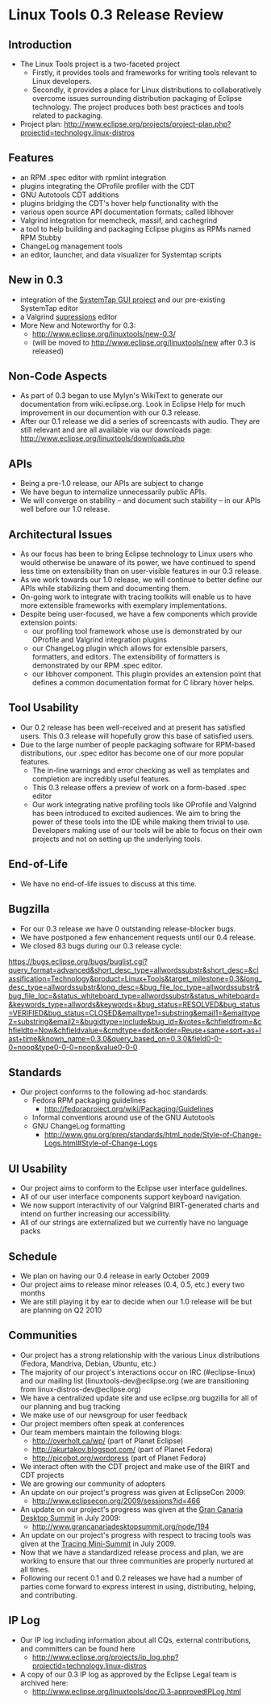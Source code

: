 = Linux Tools 0.3 Release Review =

== Introduction ==
* The Linux Tools project is a two-faceted project
** Firstly, it provides tools and frameworks for writing tools relevant to Linux developers.
** Secondly, it provides a place for Linux distributions to collaboratively overcome issues surrounding distribution packaging of Eclipse technology. The project produces both best practices and tools related to packaging.
* Project plan:  http://www.eclipse.org/projects/project-plan.php?projectid=technology.linux-distros

== Features ==
* an RPM .spec editor with rpmlint integration
* plugins integrating the OProfile profiler with the CDT
* GNU Autotools CDT additions
* plugins bridging the CDT's hover help functionality with the
* various open source API documentation formats; called libhover
* Valgrind integration for memcheck, massif, and cachegrind
* a tool to help building and packaging Eclipse plugins as RPMs named RPM Stubby
* ChangeLog management tools
* an editor, launcher, and data visualizer for Systemtap scripts

== New in 0.3 ==
* integration of the [http://stapgui.sourceforge.net SystemTap GUI project] and our pre-existing SystemTap editor
* a Valgrind [http://valgrind.org/docs/manual/mc-manual.html#mc-manual.suppfiles supressions] editor
* More New and Noteworthy for 0.3:
** http://www.eclipse.org/linuxtools/new-0.3/
** (will be moved to http://www.eclipse.org/linuxtools/new after 0.3 is released)

== Non-Code Aspects ==
* As part of 0.3 began to use Mylyn's WikiText to generate our documentation from wiki.eclipse.org.  Look in Eclipse Help for much improvement in our documention with our 0.3 release.
* After our 0.1 release we did a series of screencasts with audio. They are still relevant and are all available via our downloads page:  http://www.eclipse.org/linuxtools/downloads.php

== APIs ==
* Being a pre-1.0 release, our APIs are subject to change
* We have begun to internalize unnecessarily public APIs.
* We will converge on stability – and document such stability – in our APIs well before our 1.0 release.

== Architectural Issues ==
* As our focus has been to bring Eclipse technology to Linux users who would otherwise be unaware of its power, we have continued to spend less time on extensibility than on user-visible features in our 0.3 release.
* As we work towards our 1.0 release, we will continue to better define our APIs while stabilizing them and documenting them.
* On-going work to integrate with tracing toolkits will enable us to have more extensible frameworks with exemplary implementations.
* Despite being user-focused, we have a few components which provide extension points:
** our profiling tool framework whose use is demonstrated by our OProfile and Valgrind integration plugins
** our ChangeLog plugin which allows for extensible parsers, formatters, and editors. The extensibility of formatters is demonstrated by our RPM .spec editor.
** our libhover component. This plugin provides an extension point that defines a common documentation format for C library hover helps.

== Tool Usability ==
* Our 0.2 release has been well-received and at present has satisfied users. This 0.3 release will hopefully grow this base of satisfied users.
* Due to the large number of people packaging software for RPM-based distributions, our .spec editor has become one of our more popular features.
** The in-line warnings and error checking as well as templates and completion are incredibly useful features.
** This 0.3 release offers a preview of work on a form-based .spec editor
** Our work integrating native profiling tools like OProfile and Valgrind has been introduced to excited audiences. We aim to bring the power of these tools into the IDE while making them trivial to use.  Developers making use of our tools will be able to focus on their own projects and not on setting up the underlying tools.

== End-of-Life ==
* We have no end-of-life issues to discuss at this time.

== Bugzilla ==
* For our 0.3 release we have 0 outstanding release-blocker bugs.
* We have postponed a few enhancement requests until our 0.4 release.
* We closed 83 bugs during our 0.3 release cycle:
https://bugs.eclipse.org/bugs/buglist.cgi?query_format=advanced&short_desc_type=allwordssubstr&short_desc=&classification=Technology&product=Linux+Tools&target_milestone=0.3&long_desc_type=allwordssubstr&long_desc=&bug_file_loc_type=allwordssubstr&bug_file_loc=&status_whiteboard_type=allwordssubstr&status_whiteboard=&keywords_type=allwords&keywords=&bug_status=RESOLVED&bug_status=VERIFIED&bug_status=CLOSED&emailtype1=substring&email1=&emailtype2=substring&email2=&bugidtype=include&bug_id=&votes=&chfieldfrom=&chfieldto=Now&chfieldvalue=&cmdtype=doit&order=Reuse+same+sort+as+last+time&known_name=0.3.0&query_based_on=0.3.0&field0-0-0=noop&type0-0-0=noop&value0-0-0

== Standards ==
* Our project conforms to the following ad-hoc standards:
** Fedora RPM packaging guidelines
*** http://fedoraproject.org/wiki/Packaging/Guidelines
** Informal conventions around use of the GNU Autotools
** GNU ChangeLog formatting
*** http://www.gnu.org/prep/standards/html_node/Style-of-Change-Logs.html#Style-of-Change-Logs

== UI Usability ==
* Our project aims to conform to the Eclipse user interface guidelines.
* All of our user interface components support keyboard navigation.
* We now support interactivity of our Valgrind BIRT-generated charts and intend on further increasing our accessibility.
* All of our strings are externalized but we currently have no language packs

== Schedule ==
* We plan on having our 0.4 release in early October 2009
* Our project aims to release minor releases (0.4, 0.5,  etc.) every two months
* We are still playing it by ear to decide when our 1.0 release will be but are planning on Q2 2010

== Communities ==
* Our project has a strong relationship with the various Linux distributions (Fedora, Mandriva, Debian, Ubuntu, etc.)
* The majority of our project's interactions occur on IRC (#eclipse-linux) and our mailing list (linuxtools-dev@eclipse.org (we are transitioning from linux-distros-dev@eclipse.org)
* We have a centralized update site and use eclipse.org bugzilla for all of our planning and bug tracking
* We make use of our newsgroup for user feedback
* Our project members often speak at conferences
* Our team members maintain the following blogs:
** http://overholt.ca/wp/ (part of Planet Eclipse)
** http://akurtakov.blogspot.com/ (part of Planet Fedora)
** http://picobot.org/wordpress (part of Planet Fedora)
* We interact often with the CDT project and make use of the BIRT and CDT projects
* We are growing our community of adopters
* An update on our project's progress was given at EclipseCon 2009:
** http://www.eclipsecon.org/2009/sessions?id=466
* An update on our project's progress was given at the [http://www.grancanariadesktopsummit.org Gran Canaria Desktop Summit] in July 2009:
** http://www.grancanariadesktopsummit.org/node/194
* An update on our project's progress with respect to tracing tools was given at the [http://ltt.polymtl.ca/tracingwiki/index.php/TracingMiniSummit2009 Tracing Mini-Summit] in July 2009.
* Now that we have a standardized release process and plan, we are working to ensure that our three communities are properly nurtured at all times.
* Following our recent 0.1 and 0.2 releases we have had a number of parties come forward to express interest in using, distributing, helping, and contributing.

== IP Log ==
* Our IP log including information about all CQs, external contributions, and committers can be found here
** http://www.eclipse.org/projects/ip_log.php?projectid=technology.linux-distros
* A copy of our 0.3 IP log as approved by the Eclipse Legal team is archived here:
** http://www.eclipse.org/linuxtools/doc/0.3-approvedIPLog.html